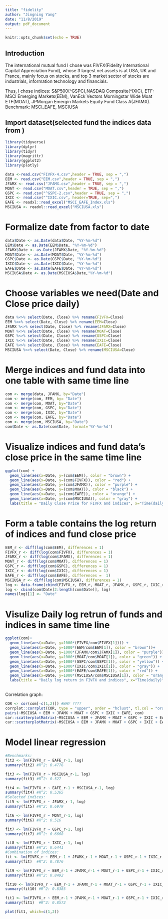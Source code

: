 ```yaml
---
title: "fidelity"
author: "Jingning Yang"
date: "11/8/2019"
output: pdf_document
---
```


```r
knitr::opts_chunk$set(echo = TRUE)
```

## Introduction

The international mutual fund I chose was FIVFX(Fidelity International Capital Appreciation Fund), whose 3 largest net assets is at USA, UK and France, mainly focus on stocks, and top 3 market sector of stocks are industrials, information technology and financials.

Thus, I chose indices: S&P500(^GSPC),NASDAQ Composite(^IXIC),  ETF: MSCI Emerging Markets(EEM), VanEck Vectors Morningstar Wide Moat ETF(MOAT), JPMorgan Emergin Markets Equity Fund Class A(JFAMX). Benchmark: MSCI_EAFE, MSCIUSA

## Import dataset(selected fund the indices data from )

```r
library(tidyverse)
library(dplyr)
library(tidyr)
library(magrittr)
library(ggplot2)
library(plotly)

data <-read.csv("FIVFX-4.csv",header = TRUE, sep = ",")
EEM <- read.csv("EEM.csv",header = TRUE, sep = ",")
JFAMX <- read.csv("JFAMX.csv",header = TRUE, sep = ",")
MOAT <- read.csv("MOAT.csv",header = TRUE, sep = ",")
GSPC <- read.csv("^GSPC-2.csv",header = TRUE, sep = ",")
IXIC <- read.csv("^IXIC.csv", header=TRUE, sep=",")
EAFE <- readxl::read_excel("MSCI_EAFE_Index.xls")
MSCIUSA <- readxl::read_excel("MSCIUSA.xls")
```

# Formalize date from factor to date

```r
data$Date <- as.Date(data$Date, "%Y-%m-%d")
EEM$Date <- as.Date(EEM$Date, "%Y-%m-%d")
JFAMX$Date <- as.Date(JFAMX$Date, "%Y-%m-%d")
MOAT$Date <- as.Date(MOAT$Date, "%Y-%m-%d")
GSPC$Date <- as.Date(GSPC$Date, "%Y-%m-%d")
IXIC$Date <- as.Date(IXIC$Date, "%Y-%m-%d")
EAFE$Date <- as.Date(EAFE$Date, "%Y-%m-%d")
MSCIUSA$Date <- as.Date(MSCIUSA$Date,"%Y-%m-%d")
```

# Choose variables we need(Date and Close price daily)

```r
data %<>% select(Date, Close) %>% rename(FIVFX=Close) 
EEM %<>% select(Date, Close) %>% rename(EEM=Close)
JFAMX %<>% select(Date, Close) %>% rename(JFAMX=Close) 
MOAT %<>% select(Date, Close) %>% rename(MOAT=Close) 
GSPC %<>% select(Date, Close) %>% rename(GSPC=Close) 
IXIC %<>% select(Date, Close) %>% rename(IXIC=Close) 
EAFE %<>% select(Date, Close) %>% rename(EAFE=Close)
MSCIUSA %<>% select(Date, Close) %>% rename(MSCIUSA=Close)
```

# Merge indices and fund data into one table with same time line

```r
com <- merge(data, JFAMX, by="Date")
com <- merge(com, EEM, by= "Date")
com <- merge(com, MOAT, by="Date")
com <- merge(com, GSPC, by="Date")
com <- merge(com, IXIC, by="Date")
com <- merge(com, EAFE, by="Date")
com <- merge(com, MSCIUSA, by="Date")
com$Date <- as.Date(com$Date, format='%Y-%m-%d')
```

# Visualize indices and fund data's close price in the same time line

```r
ggplot(com) + 
  geom_line(aes(x=Date, y=(com$EEM)), color = "brown") +
  geom_line(aes(x=Date, y=(com$FIVFX)), color = "red") +
  geom_line(aes(x=Date, y=(com$JFAMX)), color = "purple") +
  geom_line(aes(x=Date, y=(com$MOAT)), color = "black") +
  geom_line(aes(x=Date, y=(com$EAFE)), color = "orange") +
  geom_line(aes(x=Date, y=(com$MSCIUSA)), color = "gray") +
  labs(title = "Daily Close Price for FIVFX and indices", x="Time(daily)", y="Close Price")
```



# Form a table contains the log return of indices and fund close price 

```r
EEM_r <- diff(log(com$EEM), differences = 1)
FIVFX_r <- diff(log(com$FIVFX), differences = 1)
JFAMX_r <- diff(log(com$JFAMX), differences = 1)
MOAT_r <- diff(log(com$MOAT), differences = 1)
GSPC_r <- diff(log(com$GSPC), differences = 1)
IXIC_r <- diff(log(com$IXIC), differences = 1)
EAFE_r <- diff(log(com$EAFE), differences =  1)
MSCIUSA_r <- diff(log(com$MSCIUSA), differences = 1)
log <- data.frame(cbind(FIVFX_r, EEM_r, MOAT_r, JFAMX_r, GSPC_r, IXIC_r, EAFE_r, MSCIUSA_r))
log <- cbind(com$Date[2:length(com$Date)], log)
names(log)[1] <- "Date"
```

# Visulize Daily log retrun of funds and indices in same time line

```r
ggplot(com)+
  geom_line(aes(x=Date, y=1000*(FIVFX/com$FIVFX[1]))) +
  geom_line(aes(x=Date, y=1000*(EEM/com$EEM[1]), color = "brown"))+
  geom_line(aes(x=Date, y=1000*(JFAMX/com$JFAMX[1]), color = "purple"))+
  geom_line(aes(x=Date, y=1000*(MOAT/com$MOAT[1]), color = "green")) +
  geom_line(aes(x=Date, y=1000*(GSPC/com$GSPC[1]), color = "yellow")) +
  geom_line(aes(x=Date, y=1000*(IXIC/com$IXIC[1]), color = "gray")) +
  geom_line(aes(x=Date, y=1000*(EAFE/com$EAFE[1]), color = "red")) +
  geom_line(aes(x=Date, y=1000*(MSCIUSA/com$MSCIUSA[1]), color = "orange")) +
  labs(title = "Daily log return in FIVFX and indices", x="Time(daily)", y="Daily log return")
  
```

Correlation graph:
```r
COR <- cor(com[-c(1,2)]) #WHY ????
corrplot::corrplot(COR, type = "upper", order = "hclust", tl.col = "orange", tl.srt = 45)
pairs(~MSCIUSA + EEM + JFAMX + MOAT + GSPC + IXIC + EAFE, com)
car::scatterplotMatrix(~MSCIUSA + EEM + JFAMX + MOAT + GSPC + IXIC + EAFE, com)
car::scatterplotMatrix(~MSCIUSA + EEM + JFAMX + MOAT + GSPC + IXIC + EAFE, diagonal=F, smooth=F, data)  #ERROR ??
```


# Model linear regression

```r
#Benchmarks: 
fit2 <- lm(FIVFX_r ~ EAFE_r-1, log)
summary(fit2) #R^2: 0.4776

fit3 <- lm(FIVFX_r ~ MSCIUSA_r-1, log)
summary(fit3) #R^2: 0.527

fit4 <- lm(FIVFX_r ~ EAFE_r-1 + MSCIUSA_r-1, log)
summary(fit4) #R^2: 0.5365
#Selected indices:
fit5 <- lm(FIVFX_r ~ JFAMX_r-1, log)
summary(fit5) #R^2: 0.6979

fit6 <- lm(FIVFX_r ~ MOAT_r-1, log)
summary(fit6) #R^2: 0.516

fit7 <- lm(FIVFX_r ~ GSPC_r-1, log)
summary(fit7) #R^2: 0.6668

fit8 <- lm(FIVFX_r ~ IXIC_r-1, log)
summary(fit8) #R^2: 0.6441
#Combination of indices:
fit <- lm(FIVFX_r ~ EEM_r-1 + JFAMX_r-1 + MOAT_r-1 + GSPC_r-1 + IXIC_r-1, log)
summary(fit)  #R^2: 0.7876

fit9 <- lm(FIVFX_r ~ EEM_r-1 + JFAMX_r-1 + MOAT_r-1 + GSPC_r-1 + IXIC_r-1 + EAFE_r-1, log)
summary(fit9) #R^2: 0.8492

fit10 <- lm(FIVFX_r ~ EEM_r-1 + JFAMX_r-1 + MOAT_r-1 + GSPC_r-1 + IXIC_r-1 + MSCIUSA_r-1, log)
summary(fit10) #R^2: 0.8385

fit1 <- lm(FIVFX_r ~ EEM_r-1 + JFAMX_r-1 + MOAT_r-1 + GSPC_r-1 + IXIC_r-1 + EAFE_r-1 + MSCIUSA_r-1, log)
summary(fit1)  #R^2: 0.8572
```


```r
plot(fit1, which=c(1,2))


```






